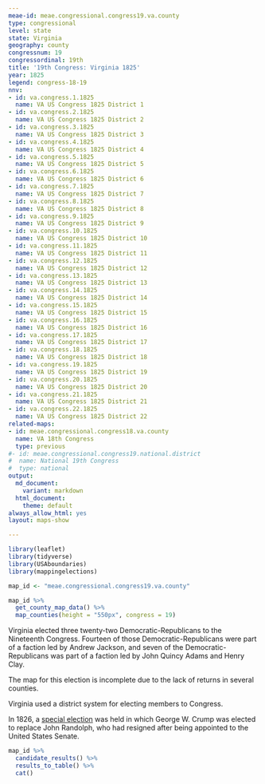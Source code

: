 ```yaml
---
meae-id: meae.congressional.congress19.va.county
type: congressional
level: state
state: Virginia
geography: county
congressnum: 19
congressordinal: 19th
title: '19th Congress: Virginia 1825'
year: 1825
legend: congress-18-19
nnv:
- id: va.congress.1.1825
  name: VA US Congress 1825 District 1
- id: va.congress.2.1825
  name: VA US Congress 1825 District 2
- id: va.congress.3.1825
  name: VA US Congress 1825 District 3
- id: va.congress.4.1825
  name: VA US Congress 1825 District 4
- id: va.congress.5.1825
  name: VA US Congress 1825 District 5
- id: va.congress.6.1825
  name: VA US Congress 1825 District 6
- id: va.congress.7.1825
  name: VA US Congress 1825 District 7
- id: va.congress.8.1825
  name: VA US Congress 1825 District 8
- id: va.congress.9.1825
  name: VA US Congress 1825 District 9
- id: va.congress.10.1825
  name: VA US Congress 1825 District 10
- id: va.congress.11.1825
  name: VA US Congress 1825 District 11
- id: va.congress.12.1825
  name: VA US Congress 1825 District 12
- id: va.congress.13.1825
  name: VA US Congress 1825 District 13
- id: va.congress.14.1825
  name: VA US Congress 1825 District 14
- id: va.congress.15.1825
  name: VA US Congress 1825 District 15
- id: va.congress.16.1825
  name: VA US Congress 1825 District 16
- id: va.congress.17.1825
  name: VA US Congress 1825 District 17
- id: va.congress.18.1825
  name: VA US Congress 1825 District 18
- id: va.congress.19.1825
  name: VA US Congress 1825 District 19
- id: va.congress.20.1825
  name: VA US Congress 1825 District 20
- id: va.congress.21.1825
  name: VA US Congress 1825 District 21
- id: va.congress.22.1825
  name: VA US Congress 1825 District 22
related-maps:
- id: meae.congressional.congress18.va.county
  name: VA 18th Congress
  type: previous
#- id: meae.congressional.congress19.national.district
#  name: National 19th Congress
#  type: national
output:
  md_document:
    variant: markdown
  html_document:
    theme: default
always_allow_html: yes
layout: maps-show

---
```


```r
library(leaflet)
library(tidyverse)
library(USAboundaries)
library(mappingelections)

map_id <- "meae.congressional.congress19.va.county"
```

<div class="map">

```r
map_id %>%
  get_county_map_data() %>%
  map_counties(height = "550px", congress = 19)
```

</div>

Virginia elected three twenty-two Democratic-Republicans to the Nineteenth Congress. Fourteen of those Democratic-Republicans were part of a faction led by Andrew Jackson, and seven of the Democratic-Republicans was part of a faction led by John Quincy Adams and Henry Clay.

The map for this election is incomplete due to the lack of returns in several counties.

Virginia used a district system for electing members to Congress.

In 1826, a [special election](https://elections.lib.tufts.edu/catalog/tufts:va.congress.5.special.1826) was held in which George W. Crump was elected to replace John Randolph, who had resigned after being appointed to the United States Senate.

<div class="results-table">

```r
map_id %>%
  candidate_results() %>%
  results_to_table() %>%
  cat()
```

</div>
